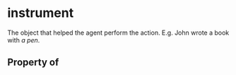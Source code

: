 # instrument

The object that helped the agent perform the action. E.g. John wrote a book with <em>a pen</em>.

## Property of



